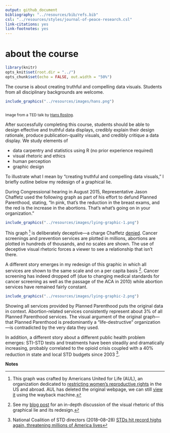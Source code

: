 ```yaml
---
output: github_document
bibliography: "../resources/bib/refs.bib" 
csl: "../resources/styles/journal-of-peace-research.csl"
link-citations: yes
link-footnotes: yes
---
```


# about the course

```r
library(knitr)
opts_knit$set(root.dir = "../")
opts_chunk$set(echo = FALSE, out.width = "50%")
```

The course is about creating truthful and compelling data visuals. Students from all disciplinary backgrounds are welcome. 

```r
include_graphics("../resources/images/hans.png")
```
<small><br>Image from a TED talk by [Hans Rosling](https://www.ted.com/talks/hans_rosling_shows_the_best_stats_you_ve_ever_seen#t-270297).</small>

After successfully completing this course, students should be able to design effective and truthful data displays, credibly explain their design rationale, produce publication-quality visuals, and credibly critique a data display. We study elements of 

- data carpentry and statistics using R (no prior experience required)
- visual rhetoric and ethics 
- human perception 
- graphic design 


To illustrate what I mean by "creating truthful and compelling data visuals," I briefly outline below my redesign of a graphical lie. 

During  Congressional hearing in August 2015, Representative Jason Chaffetz used the following graph as part of his effort to defund Planned Parenthood, stating, "In pink, that's the reduction in the breast exams, and the red is the increase in the abortions. That’s what's going on in your organization."    



```r
include_graphics("../resources/images/lying-graphic-1.png")
```

This graph&nbsp;[^lie] is deliberately deceptive---a charge Chaffetz [denied](https://talkingpointsmemo.com/livewire/jason-chaffetz-planned-parenthood-cnn). Cancer screenings and prevention services are plotted in millions, abortions are plotted in hundreds of thousands, and no scales are shown. The use of deceptive visual rhetoric forces a viewer to see a relationship that isn't there.

[^lie]: 
This graph was crafted by Americans United for Life (AUL), an organization dedicated to [restricting women’s reproductive rights](https://www.theatlantic.com/politics/archive/2015/07/what-pro-life-activists-really-want/398297/) in the US and abroad. AUL has deleted the original webpage, we can still [view it](https://web.archive.org/web/20151005054733/http://www.aul.org/new-leviathan/) using the wayback machine.

A different story emerges in my redesign of this graphic in which all services  are shown to the same scale and on a per capita basis&nbsp;[^blog]. Cancer screening has indeed dropped off (due to changing medical standards for cancer screening as well as the passage of the ACA in 2010) while abortion services have remained fairly constant.

[^blog]: 
See my [blog post](http://www.graphdoctor.com/archives/1248) for an in-depth discussion of the visual rhetoric of this graphical lie and its redesign. 

```r
include_graphics("../resources/images/lying-graphic-2.png")
```

Showing all services provided by Planned Parenthood puts the original data in context. Abortion-related services consistently represent about 3% of all   Planned Parenthood services.  The visual argument of the original graph---that Planned Parenthood is predominantly a "life-destructive" organization---is contradicted by the very data they used.

In addition, a different story about a different public health problem emerges: STI-STD tests and treatments have been steadily and dramatically increasing, probably correlated to the opioid crisis coupled with a 40% reduction in state and local STD budgets since 2003&nbsp;[^sti-std].  

[^sti-std]: 
National Coalition of STD directors (2018--08--28) [STDs hit record highs again, threatening millions of America lives](http://www.ncsddc.org/stds-hit-record-highs-again-threatening-millions-of-american-lives/)
 

**Notes**

